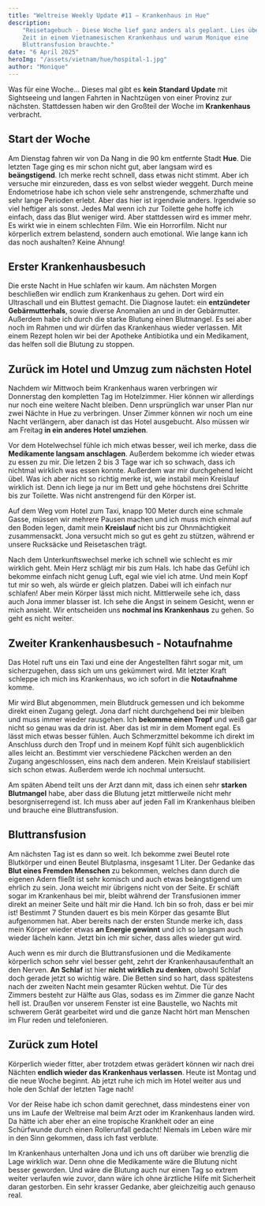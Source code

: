 ```yaml
---
title: "Weltreise Weekly Update #11 – Krankenhaus in Hue"
description:
    "Reisetagebuch - Diese Woche lief ganz anders als geplant. Lies über unsere
    Zeit in einem Vietnamesischen Krankenhaus und warum Monique eine
    Bluttransfusion brauchte."
date: "6 April 2025"
heroImg: "/assets/vietnam/hue/hospital-1.jpg"
author: "Monique"
---
```


Was für eine Woche... Dieses mal gibt es **kein Standard Update** mit
Sightseeing und langen Fahrten in Nachtzügen von einer Provinz zur nächsten.
Stattdessen haben wir den Großteil der Woche im **Krankenhaus** verbracht.

## Start der Woche

Am Dienstag fahren wir von Da Nang in die 90 km entfernte Stadt **Hue**. Die
letzten Tage ging es mir schon nicht gut, aber langsam wird es **beängstigend**.
Ich merke recht schnell, dass etwas nicht stimmt. Aber ich versuche mir
einzureden, dass es von selbst wieder weggeht. Durch meine Endometriose habe ich
schon viele sehr anstrengende, schmerzhafte und sehr lange Perioden erlebt. Aber
das hier ist irgendwie anders. Irgendwie so viel heftiger als sonst. Jedes Mal
wenn ich zur Toilette gehe hoffe ich einfach, dass das Blut weniger wird. Aber
stattdessen wird es immer mehr. Es wirkt wie in einem schlechten Film. Wie ein
Horrorfilm. Nicht nur körperlich extrem belastend, sondern auch emotional. Wie
lange kann ich das noch aushalten? Keine Ahnung!

## Erster Krankenhausbesuch

Die erste Nacht in Hue schlafen wir kaum. Am nächsten Morgen beschließen wir
endlich zum Krankenhaus zu gehen. Dort wird ein Ultraschall und ein Bluttest
gemacht. Die Diagnose lautet: ein **entzündeter Gebärmutterhals**, sowie diverse
Anomalien an und in der Gebärmutter. Außerdem habe ich durch die starke Blutung
einen Blutmangel. Es sei aber noch im Rahmen und wir dürfen das Krankenhaus
wieder verlassen. Mit einem Rezept holen wir bei der Apotheke Antibiotika und
ein Medikament, das helfen soll die Blutung zu stoppen.

<ImageSolo format='quadratisch' image="/assets/vietnam/hue/hospital-2.jpg" />

## Zurück im Hotel und Umzug zum nächsten Hotel

Nachdem wir Mittwoch beim Krankenhaus waren verbringen wir Donnerstag den
kompletten Tag im Hotelzimmer. Hier können wir allerdings nur noch eine weitere
Nacht bleiben. Denn ursprünglich war unser Plan nur zwei Nächte in Hue zu
verbringen. Unser Zimmer können wir noch um eine Nacht verlängern, aber danach
ist das Hotel ausgebucht. Also müssen wir am Freitag **in ein anderes Hotel
umziehen**.

Vor dem Hotelwechsel fühle ich mich etwas besser, weil ich merke, dass die
**Medikamente langsam anschlagen**. Außerdem bekomme ich wieder etwas zu essen
zu mir. Die letzen 2 bis 3 Tage war ich so schwach, dass ich nichtmal wirklich
was essen konnte. Außerdem war mir durchgehend leicht übel. Was ich aber nicht
so richtig merke ist, wie instabil mein Kreislauf wirklich ist. Denn ich liege
ja nur im Bett und gehe höchstens drei Schritte bis zur Toilette. Was nicht
anstrengend für den Körper ist.

Auf dem Weg vom Hotel zum Taxi, knapp 100 Meter durch eine schmale Gasse, müssen
wir mehrere Pausen machen und ich muss mich einmal auf den Boden legen, damit
mein **Kreislauf** nicht bis zur Ohnmächtigkeit zusammensackt. Jona versucht
mich so gut es geht zu stützen, während er unsere Rucksäcke und Reisetaschen
trägt.

Nach dem Unterkunftswechsel merke ich schnell wie schlecht es mir wirklich geht.
Mein Herz schlägt mir bis zum Hals. Ich habe das Gefühl ich bekomme einfach
nicht genug Luft, egal wie viel ich atme. Und mein Kopf tut mir so weh, als
würde er gleich platzen. Dabei will ich einfach nur schlafen! Aber mein Körper
lässt mich nicht. Mittlerweile sehe ich, dass auch Jona immer blasser ist. Ich
sehe die Angst in seinem Gesicht, wenn er mich ansieht. Wir entscheiden uns
**nochmal ins Krankenhaus** zu gehen. So geht es nicht weiter.

## Zweiter Krankenhausbesuch - Notaufnahme

Das Hotel ruft uns ein Taxi und eine der Angestellten fährt sogar mit, um
sicherzugehen, dass sich um uns gekümmert wird. Mit letzter Kraft schleppe ich
mich ins Krankenhaus, wo ich sofort in die **Notaufnahme** komme.

Mir wird Blut abgenommen, mein Blutdruck gemessen und ich bekomme direkt einen
Zugang gelegt. Jona darf nicht durchgehend bei mir bleiben und muss immer wieder
rausgehen. Ich **bekomme einen Tropf** und weiß gar nicht so genau was da drin
ist. Aber das ist mir in dem Moment egal. Es lässt mich etwas besser fühlen.
Auch Schmerzmittel bekomme ich direkt im Anschluss durch den Tropf und in meinem
Kopf fühlt sich augenblicklich alles leicht an. Bestimmt vier verschiedene
Päckchen werden an den Zugang angeschlossen, eins nach dem anderen. Mein
Kreislauf stabilisiert sich schon etwas. Außerdem werde ich nochmal untersucht.

Am späten Abend teilt uns der Arzt dann mit, dass ich einen sehr **starken
Blutmangel** habe, aber dass die Blutung jetzt mittlerweile nicht mehr
besorgniserregend ist. Ich muss aber auf jeden Fall im Krankenhaus bleiben und
brauche eine Bluttransfusion.

## Bluttransfusion

Am nächsten Tag ist es dann so weit. Ich bekomme zwei Beutel rote Blutkörper und
einen Beutel Blutplasma, insgesamt 1 Liter. Der Gedanke das **Blut eines Fremden
Menschen** zu bekommen, welches dann durch die eigenen Adern fließt ist sehr
komisch und auch etwas beängstigend um ehrlich zu sein. Jona weicht mir übrigens
nicht von der Seite. Er schläft sogar im Krankenhaus bei mir, bleibt während der
Transfusionen immer direkt an meiner Seite und hält mir die Hand. Ich bin so
froh, dass er bei mir ist! Bestimmt 7 Stunden dauert es bis mein Körper das
gesamte Blut aufgenommen hat. Aber bereits nach der ersten Stunde merke ich,
dass mein Körper wieder etwas **an Energie gewinnt** und ich so langsam auch
wieder lächeln kann. Jetzt bin ich mir sicher, dass alles wieder gut wird.

<ImageSolo format='querformat' image="/assets/vietnam/hue/hospital-3.jpg" />

Auch wenn es mir durch die Bluttransfusionen und die Medikamente körperlich
schon sehr viel besser geht, zehrt der Krankenhausaufenthalt an den Nerven. **An
Schlaf** ist hier **nicht wirklich zu denken**, obwohl Schlaf doch gerade jetzt
so wichtig wäre. Die Betten sind so hart, dass spätestens nach der zweiten Nacht
mein gesamter Rücken wehtut. Die Tür des Zimmers besteht zur Hälfte aus Glas,
sodass es im Zimmer die ganze Nacht hell ist. Draußen vor unserem Fenster ist
eine Baustelle, wo Nachts mit schwerem Gerät gearbeitet wird und die ganze Nacht
hört man Menschen im Flur reden und telefonieren.

## Zurück zum Hotel

Körperlich wieder fitter, aber trotzdem etwas gerädert können wir nach drei
Nächten **endlich wieder das Krankenhaus verlassen**. Heute ist Montag und die
neue Woche beginnt. Ab jetzt ruhe ich mich im Hotel weiter aus und hole den
Schlaf der letzten Tage nach!

Vor der Reise habe ich schon damit gerechnet, dass mindestens einer von uns im
Laufe der Weltreise mal beim Arzt oder im Krankenhaus landen wird. Da hätte ich
aber eher an eine tropische Krankheit oder an eine Schürfwunde durch einen
Rollerunfall gedacht! Niemals im Leben wäre mir in den Sinn gekommen, dass ich
fast verblute.

Im Krankenhaus unterhalten Jona und ich uns oft darüber wie brenzlig die Lage
wirklich war. Denn ohne die Medikamente wäre die Blutung nicht besser geworden.
Und wäre die Blutung auch nur einen Tag so extrem weiter verlaufen wie zuvor,
dann wäre ich ohne ärztliche Hilfe mit Sicherheit daran gestorben. Ein sehr
krasser Gedanke, aber gleichzeitig auch genauso real.
